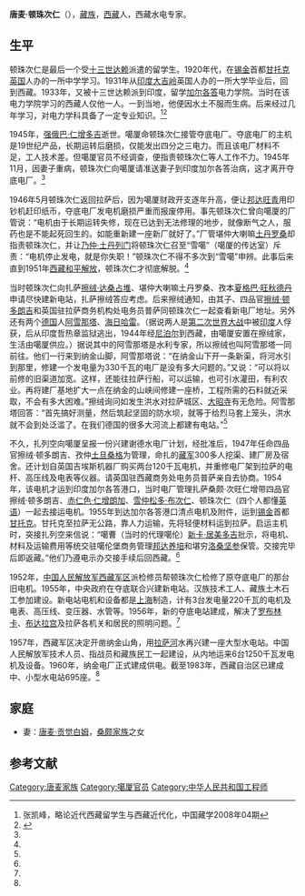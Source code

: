{{onesource|time=2020-12-01}}
'''唐麦·顿珠次仁'''（{{bd|？||？|}}），[[藏族|藏族]]，[[西藏|西藏]]人，西藏水电专家。

==生平==
顿珠次仁是最后一个受[[十三世达赖|十三世达赖]]派遣的留学生。1920年代，在[[锡金|锡金]]首都[[甘托克|甘托克]][[英国|英国]]人办的一所中学学习。1931年从[[印度|印度]][[大吉岭|大吉岭]]英国人办的一所大学毕业后，回到西藏。1933年，又被十三世达赖派到印度，留学[[加尔各答|加尔各答]]电力学院。当时在该电力学院学习的西藏人仅他一人。一到当地，他便因水土不服而生病。后来经过几年学习，对电力学科具备了一定专业知识。<ref>张凯峰，略论近代西藏留学生与西藏近代化，中国藏学2008年04期</ref><ref name=zgxz>{{Cite web |url=http://www.chinatibetnews.com/2014/0122/1320085.shtml |title=唐麦·顿珠次仁，我所知道的拉萨建水电站经过，中国西藏(中文版)2002年04期 |accessdate=2015-04-17 |archive-date=2015-04-17 |archive-url=https://web.archive.org/web/20150417225923/http://www.chinatibetnews.com/2014/0122/1320085.shtml |dead-url=no }}</ref>

1945年，[[强俄巴·仁增多吉|强俄巴·仁增多吉]]逝世。噶厦命顿珠次仁接管夺底电厂。夺底电厂的主机是19世纪产品，长期运转后磨损，仅能发出四分之三电力。而且该电厂材料不足，工人技术差。但噶厦官员不经调查，便指责顿珠次仁等人工作不力。1945年11月，因妻子重病，顿珠次仁向噶厦请准送妻子到印度加尔各答治病，这才离开夺底电厂。<ref name=zgxz/>

1946年5月顿珠次仁返回拉萨后，因为噶厦财政开支逐年升高，便让[[邦达旺青|邦达旺青]]用印钞机赶印纸币，夺底电厂发电机磨损严重而报废停用。事先顿珠次仁曾向噶厦的厂管说：“电机由于长期运转失修，现在已达到无法修理的地步，就像断气之人，服药也是不能起死回生的。如能重新建一座新厂就好了。”厂管堪仲大喇嘛[[土丹罗桑|土丹罗桑]]却指责顿珠次仁，并让[[土登列门|乃仲·土丹列门]]将顿珠次仁召至“雪噶”（噶厦的传达室）斥责：“电机停止发电，就是你失职！”顿珠次仁不得不多次到“雪噶”申辨。此事后来直到1951年[[西藏和平解放|西藏和平解放]]，顿珠次仁才彻底解脱。<ref name=zgxz/>

当时顿珠次仁向扎萨[[擦绒·达桑占堆|擦绒·达桑占堆]]、堪仲大喇嘛土丹罗桑、孜本[[夏格巴·旺秋德丹|夏格巴·旺秋德丹]]申请尽快建新电站，扎萨擦绒答应考虑。后来擦绒通知，由其子、四品官[[擦绒·顿多朗吉|擦绒·顿多朗吉]]和英国驻拉萨商务机构处电务员普萨同顿珠次仁一起查看新电厂地址。另外还有两个[[德国|德国]]人[[阿雪那塔|阿雪那塔]]、[[海日哈雷|海日哈雷]]。（据说两人是[[第二次世界大战|第二次世界大战]]中被[[印度|印度]]人俘获，后从印度哲热章监狱逃出，1944年经[[尼泊尔|尼泊尔]]到西藏，由噶厦安置在擦绒家，生活由噶厦供应。）据说其中的阿雪那塔是水利专家，所以擦绒也叫阿雪那塔一同前往。他们一行来到纳金山脚，阿雪那塔说：“在纳金山下开一条新渠，将河水引到那里，修建一个发电量为330千瓦的电厂是没有多大问题的。”又说：“可以将以前修的旧渠道加宽。这样，还能往拉萨行船，可以运输，也可引水灌田，有利农业。再将建厂基地扩大一点在纳金的山峡间修建一座桥，工程所需的石料就近采取，不会有多大困难。”擦绒询问如发生洪水对拉萨城区、[[大昭寺|大昭寺]]有无危险。阿雪那塔回答：“首先搞好测量，然后筑起坚固的防水坝，就等于给烈马套上笼头，洪水就不会到处泛滥了。在我们德国的很多大河流上都建有电站。”<ref name=zgxz/>

不久，扎列空向噶厦呈报一份兴建谢德水电厂计划，经批准后，1947年任命四品官擦绒·顿多朗吉、孜仲[[土旦桑格|土旦桑格]]为管理，命扎的[[藏军|藏军]]300多人挖渠、建厂房及宿舍。还计划自英国吉埃斯机器厂购买两台120千瓦电机，并重修电厂架到拉萨的电杆、高压线及电表等仪器。请英国驻西藏商务处电务员普萨亲自去协商。1954年，该电机才运到印度加尔各答港口，当时电厂管理扎萨桑颇·次旺仁增带四品官擦绒·顿多朗吉、[[赤仁色·仁增朗加|赤仁色·仁增朗加]]、[[雪仲松多·布次仁|雪仲松多·布次仁]]、顿珠次仁（四个人都懂[[英语|英语]]）一起去接运电机。1955年到达加尔各答港口清点电机及附件，运到[[锡金|锡金]]首都[[甘托克|甘托克]]。甘托克至拉萨无公路，靠人力运输，先将轻便材料运到拉萨。启运主机时，突接扎列空来信说：“噶曹（当时的代理噶伦）[[夏苏·久美多吉|新卡·居美多吉]]批示，将电机、材料及运输费用等统交驻噶伦堡商务管理[[邦达养璧|邦达养培]]和堪穷[[洛桑坚赞_(堪穷)|洛桑坚参]]保管。交接完毕后即返藏。”他们乃遵电示办交接手续后回西藏。<ref name=zgxz/>

1952年，[[中国人民解放军西藏军区|中国人民解放军西藏军区]]派检修员帮顿珠次仁检修了原夺底电厂的那台旧电机。1955年，中央政府在夺底联合兴建新电站。汉族技术工人、藏族土木石工参加建设。新电站电机和设备都是[[上海|上海]]制造，计有3台发电量220千瓦的电机及电表、高压线、变压器、水管等。1956年，新的夺底电站建成，解决了[[罗布林卡|罗布林卡]]、[[布达拉宫|布达拉宫]]及拉萨各机关和居民的照明问题。<ref name=zgxz/>

1957年，西藏军区决定开凿纳金山角，用[[拉萨河|拉萨河]]水再兴建一座大型水电站。中国人民解放军技术人员、指战员和藏族民工一起建设，从内地运来6台1250千瓦发电机及设备。1960年，纳金电厂正式建成供电。截至1983年，西藏自治区已建成中、小型水电站695座。<ref name=zgxz/>

==家庭==
*妻：[[唐麦·贡觉白姆|唐麦·贡觉白姆]]，[[桑颇家族|桑颇家族]]之女

==参考文献==
{{reflist}}

{{DEFAULTSORT:D}}
[[Category:唐麦家族|Category:唐麦家族]]
[[Category:噶厦官员|Category:噶厦官员]]
[[Category:中华人民共和国工程师|Category:中华人民共和国工程师]]